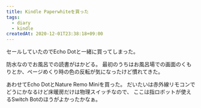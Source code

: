 ```yaml
---
title: Kindle Paperwhiteを買った
tags:
  - diary
  - kindle
createdAt: 2020-12-01T23:38:18+09:00
---
```


セールしていたのでEcho Dotと一緒に買ってしまった。

防水なのでお風呂での読書がはかどる。
最初のうちはお風呂場での画面のくもりとか、ページめくり時の色の反転が気になったけど慣れてきた。

あわせてEcho DotとNature Remo Miniを買った。
だいたいは赤外線リモコンでどうにかなるけど床暖房だけは物理スイッチなので、
ここは指ロボットが使えるSwitch Botのほうがよかったかなぁ。